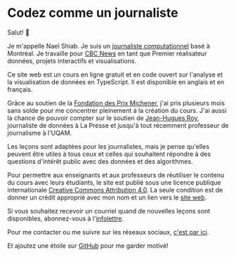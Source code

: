 # Codez comme un journaliste

Salut! 👋

Je m'appelle Nael Shiab. Je suis un [journaliste computationnel](https://www.naelshiab.com/) basé à Montréal. Je travaille pour [CBC News](https://www.cbc.ca/news) en tant que Premier réalisateur données, projets interactifs et visualisations.

Ce site web est un cours en ligne gratuit et en code ouvert sur l'analyse et la visualisation de données en TypeScript. Il est disponible en anglais et en français.

Grâce au soutien de la [Fondation des Prix Michener](https://www.prixmichener.ca/media-release/la-fondation-des-prix-michener-devoile-les-laureat-e-s-de-ses-bourses-pour-lannee-2024/), j'ai pris plusieurs mois sans solde pour me concentrer pleinement à la création du cours. J'ai aussi la chance de pouvoir compter sur le soutien de [Jean-Hugues Roy](https://github.com/jhroy), journaliste de données à La Presse et jusqu'à tout récemment professeur de journalisme à l'UQAM.

Les leçons sont adaptées pour les journalistes, mais je pense qu'elles peuvent être utiles à tous ceux et celles qui souhaitent répondre à des questions d'intérêt public avec des données et des algorithmes.

Pour permettre aux enseignants et aux professeurs de réutiliser le contenu du cours avec leurs étudiants, le site est publié sous une licence publique internationale [Creative Commons Attribution 4.0](https://creativecommons.org/licenses/by/4.0/?ref=chooser-v1). La seule condition est de donner un crédit approprié avec mon nom et un lien vers le [site web](https://www.code-like-a-journalist.com/).

Si vous souhaitez recevoir un courriel quand de nouvelles leçons sont disponibles, abonnez-vous à l'[infolettre](https://mailchi.mp/0db676437a2f/code-like-a-journalist).

Pour me contacter ou me suivre sur les réseaux sociaux, [c'est par ici](/contact).

Et ajoutez une étoile sur [GitHub](https://github.com/nshiab/code-like-a-journalist) pour me garder motivé!